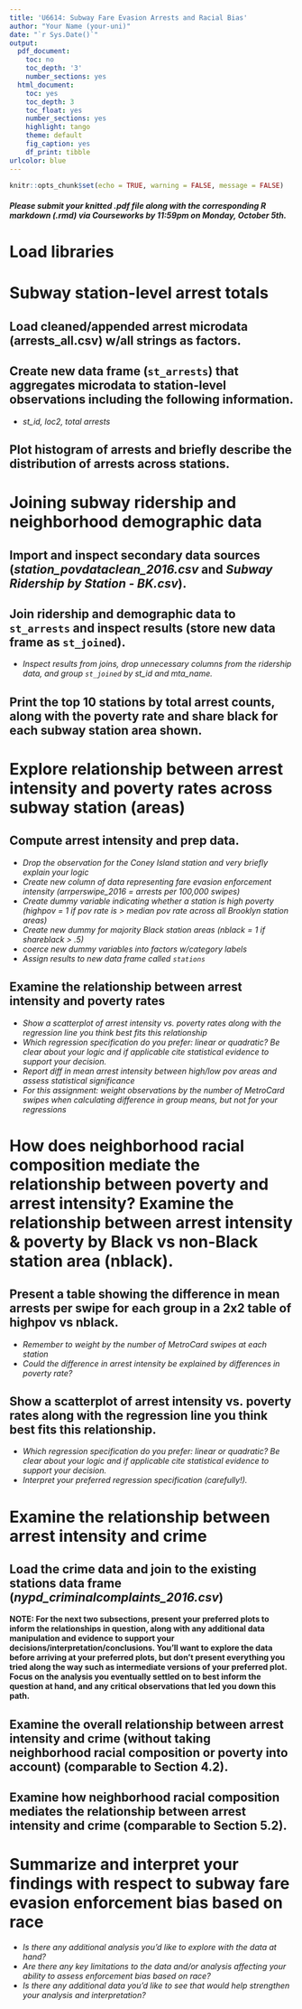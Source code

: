 ---
title: 'U6614: Subway Fare Evasion Arrests and Racial Bias'
author: "Your Name (your-uni)"
date: "`r Sys.Date()`"
output:
  pdf_document:
    toc: no
    toc_depth: '3'
    number_sections: yes
  html_document:
    toc: yes
    toc_depth: 3
    toc_float: yes
    number_sections: yes
    highlight: tango
    theme: default
    fig_caption: yes
    df_print: tibble
urlcolor: blue
---

```{r setup, include = FALSE}
knitr::opts_chunk$set(echo = TRUE, warning = FALSE, message = FALSE)
```

##### *Please submit your knitted .pdf file along with the corresponding R markdown (.rmd) via Courseworks by 11:59pm on Monday, October 5th.* {-}

\medspace


# Load libraries


\medspace

# Subway station-level arrest totals


## Load cleaned/appended arrest microdata (arrests_all.csv) w/all strings as factors.


## Create new data frame (`st_arrests`) that aggregates microdata to station-level observations including the following information.

  - *st_id, loc2, total arrests*

## Plot histogram of arrests and briefly describe the distribution of arrests across stations.


\medspace

# Joining subway ridership and neighborhood demographic data

##  Import and inspect secondary data sources (*station_povdataclean_2016.csv* and *Subway Ridership by Station - BK.csv*).
  
  
##  Join ridership and demographic data to `st_arrests` and inspect results (store new data frame as `st_joined`).

  - *Inspect results from joins, drop unnecessary columns from the ridership data, and group `st_joined` by st_id and mta_name.*


##  Print the top 10 stations by total arrest counts, along with the poverty rate and share black for each subway station area shown.


\medspace

# Explore relationship between arrest intensity and poverty rates across subway station (areas)

## Compute arrest intensity and prep data.

  - *Drop the observation for the Coney Island station and very briefly explain your logic*
  - *Create new column of data representing fare evasion enforcement intensity (arrperswipe_2016 = arrests per 100,000 swipes)*
  - *Create dummy variable indicating whether a station is high poverty (highpov = 1 if pov rate is > median pov rate across all Brooklyn station areas)*
  - *Create new dummy for majority Black station areas (nblack = 1 if shareblack > .5)*
  - *coerce new dummy variables into factors w/category labels*
  - *Assign results to new data frame called `stations`*
     

## Examine the relationship between arrest intensity and poverty rates

  - *Show a scatterplot of arrest intensity vs. poverty rates along with the regression line you think best fits this relationship*
  - *Which regression specification do you prefer: linear or quadratic? Be clear about your logic and if applicable cite statistical evidence to support your decision.*
  - *Report diff in mean arrest intensity between high/low pov areas and assess statistical significance*
  - *For this assignment: weight observations by the number of MetroCard swipes when calculating difference in group means, but not for your regressions*



\medspace

# How does neighborhood racial composition mediate the relationship between poverty and arrest intensity? Examine the relationship between arrest intensity & poverty by Black vs non-Black station area (nblack).

## Present a table showing the difference in mean arrests per swipe for each group in a 2x2 table of highpov vs nblack.

  - *Remember to weight by the number of MetroCard swipes at each station*
  - *Could the difference in arrest intensity be explained by differences in poverty rate?*


## Show a scatterplot of arrest intensity vs. poverty rates along with the regression line you think best fits this relationship.

  - *Which regression specification do you prefer: linear or quadratic? Be clear about your logic and if applicable cite statistical evidence to support your decision.*
  - *Interpret your preferred regression specification (carefully!).*


\medspace

# Examine the relationship between arrest intensity and crime 

## Load the crime data and join to the existing stations data frame (*nypd_criminalcomplaints_2016.csv*)


\medspace

**NOTE: For the next two subsections, present your preferred plots to inform the relationships in question, along with any additional data manipulation and evidence to support your decisions/interpretation/conclusions. You'll want to explore the data before arriving at your preferred plots, but don't present everything you tried along the way such as intermediate versions of your preferred plot. Focus on the analysis you eventually settled on to best inform the question at hand, and any critical observations that led you down this path.**


## Examine the overall relationship between arrest intensity and crime (without taking neighborhood racial composition or poverty into account) (comparable to Section 4.2).


## Examine how neighborhood racial composition mediates the relationship between arrest intensity and crime (comparable to Section 5.2).


\medspace


# Summarize and interpret your findings with respect to subway fare evasion enforcement bias based on race

  - *Is there any additional analysis you'd like to explore with the data at hand?*
  - *Are there any key limitations to the data and/or analysis affecting your ability to assess enforcement bias based on race?*
  - *Is there any additional data you'd like to see that would help strengthen your analysis and interpretation?*


